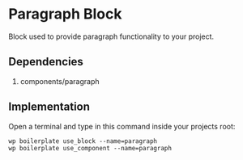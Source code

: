 # Paragraph Block

Block used to provide paragraph functionality to your project.

## Dependencies

1. components/paragraph

## Implementation

Open a terminal and type in this command inside your projects root:

```shell
wp boilerplate use_block --name=paragraph
wp boilerplate use_component --name=paragraph
```
